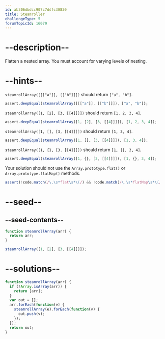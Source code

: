 ```yaml
---
id: ab306dbdcc907c7ddfc30830
title: Steamroller
challengeType: 5
forumTopicId: 16079
---
```


# --description--

Flatten a nested array. You must account for varying levels of nesting.

# --hints--

`steamrollArray([[["a"]], [["b"]]])` should return `["a", "b"]`.

```js
assert.deepEqual(steamrollArray([[["a"]], [["b"]]]), ["a", "b"]);
```

`steamrollArray([1, [2], [3, [[4]]]])` should return `[1, 2, 3, 4]`.

```js
assert.deepEqual(steamrollArray([1, [2], [3, [[4]]]]), [1, 2, 3, 4]);
```

`steamrollArray([1, [], [3, [[4]]]])` should return `[1, 3, 4]`.

```js
assert.deepEqual(steamrollArray([1, [], [3, [[4]]]]), [1, 3, 4]);
```

`steamrollArray([1, {}, [3, [[4]]]])` should return `[1, {}, 3, 4]`.

```js
assert.deepEqual(steamrollArray([1, {}, [3, [[4]]]]), [1, {}, 3, 4]);
```

Your solution should not use the `Array.prototype.flat()` or `Array.prototype.flatMap()` methods.

```js
assert(!code.match(/\.\s*flat\s*\(/) && !code.match(/\.\s*flatMap\s*\(/));
```

# --seed--

## --seed-contents--

```js
function steamrollArray(arr) {
  return arr;
}

steamrollArray([1, [2], [3, [[4]]]]);
```

# --solutions--

```js
function steamrollArray(arr) {
  if (!Array.isArray(arr)) {
    return [arr];
  }
  var out = [];
  arr.forEach(function(e) {
    steamrollArray(e).forEach(function(v) {
      out.push(v);
    });
  });
  return out;
}
```
